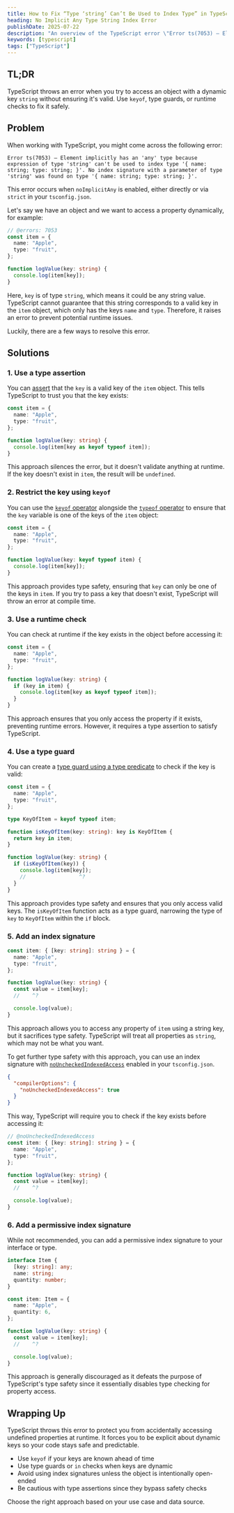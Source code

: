 ```yaml
---
title: How to Fix “Type ‘string’ Can’t Be Used to Index Type” in TypeScript
heading: No Implicit Any Type String Index Error
publishDate: 2025-07-22
description: "An overview of the TypeScript error \"Error ts(7053) ― Element implicitly has an 'any' type because expression of type 'string' can't be used to index type '\u007B name: string; type: string; \u007D'\" and different ways to resolve it."
keywords: [typescript]
tags: ["TypeScript"]
---
```


## TL;DR

TypeScript throws an error when you try to access an object with a dynamic key `string` without ensuring it's valid. Use `keyof`, type guards, or runtime checks to fix it safely.

## Problem

When working with TypeScript, you might come across the following error:

```
Error ts(7053) ― Element implicitly has an 'any' type because expression of type 'string' can't be used to index type '{ name: string; type: string; }'. No index signature with a parameter of type 'string' was found on type '{ name: string; type: string; }'.
```

This error occurs when `noImplicitAny` is enabled, either directly or via `strict` in your `tsconfig.json`.

Let's say we have an object and we want to access a property dynamically, for example:

```ts twoslash
// @errors: 7053
const item = {
  name: "Apple",
  type: "fruit",
};

function logValue(key: string) {
  console.log(item[key]);
}
```

Here, `key` is of type `string`, which means it could be any string value. TypeScript cannot guarantee that this string corresponds to a valid key in the `item` object, which only has the keys `name` and `type`. Therefore, it raises an error to prevent potential runtime issues.

Luckily, there are a few ways to resolve this error.

## Solutions

### 1. Use a type assertion

You can [assert](https://www.typescriptlang.org/docs/handbook/2/everyday-types.html#type-assertions) that the `key` is a valid key of the `item` object. This tells TypeScript to trust you that the key exists:

```ts twoslash
const item = {
  name: "Apple",
  type: "fruit",
};

function logValue(key: string) {
  console.log(item[key as keyof typeof item]);
}
```

This approach silences the error, but it doesn't validate anything at runtime. If the key doesn't exist in `item`, the result will be `undefined`.

### 2. Restrict the key using `keyof`

You can use the [`keyof` operator](https://www.typescriptlang.org/docs/handbook/2/keyof-types.html) alongside the [`typeof` operator](https://www.typescriptlang.org/docs/handbook/2/typeof-types.html) to ensure that the `key` variable is one of the keys of the `item` object:

```ts twoslash
const item = {
  name: "Apple",
  type: "fruit",
};

function logValue(key: keyof typeof item) {
  console.log(item[key]);
}
```

This approach provides type safety, ensuring that `key` can only be one of the keys in `item`. If you try to pass a key that doesn't exist, TypeScript will throw an error at compile time.

### 3. Use a runtime check

You can check at runtime if the key exists in the object before accessing it:

```ts twoslash
const item = {
  name: "Apple",
  type: "fruit",
};

function logValue(key: string) {
  if (key in item) {
    console.log(item[key as keyof typeof item]);
  }
}
```

This approach ensures that you only access the property if it exists, preventing runtime errors. However, it requires a type assertion to satisfy TypeScript.

### 4. Use a type guard

You can create a [type guard using a type predicate](https://www.typescriptlang.org/docs/handbook/2/narrowing.html#using-type-predicates) to check if the key is valid:

```ts twoslash
const item = {
  name: "Apple",
  type: "fruit",
};

type KeyOfItem = keyof typeof item;

function isKeyOfItem(key: string): key is KeyOfItem {
  return key in item;
}

function logValue(key: string) {
  if (isKeyOfItem(key)) {
    console.log(item[key]);
    //                 ^?
  }
}
```

This approach provides type safety and ensures that you only access valid keys. The `isKeyOfItem` function acts as a type guard, narrowing the type of `key` to `KeyOfItem` within the `if` block.

### 5. Add an index signature

```ts twoslash
const item: { [key: string]: string } = {
  name: "Apple",
  type: "fruit",
};

function logValue(key: string) {
  const value = item[key];
  //    ^?

  console.log(value);
}
```

This approach allows you to access any property of `item` using a string key, but it sacrifices type safety. TypeScript will treat all properties as `string`, which may not be what you want.

To get further type safety with this approach, you can use an index signature with [`noUncheckedIndexedAccess`](https://www.typescriptlang.org/tsconfig/#noUncheckedIndexedAccess) enabled in your `tsconfig.json`.

```json title=tsconfig.json
{
  "compilerOptions": {
    "noUncheckedIndexedAccess": true
  }
}
```

This way, TypeScript will require you to check if the key exists before accessing it:

```ts twoslash
// @noUncheckedIndexedAccess
const item: { [key: string]: string } = {
  name: "Apple",
  type: "fruit",
};

function logValue(key: string) {
  const value = item[key];
  //    ^?

  console.log(value);
}
```

### 6. Add a permissive index signature

While not recommended, you can add a permissive index signature to your interface or type.

```ts twoslash
interface Item {
  [key: string]: any;
  name: string;
  quantity: number;
}

const item: Item = {
  name: "Apple",
  quantity: 6,
};

function logValue(key: string) {
  const value = item[key];
  //    ^?

  console.log(value);
}
```

This approach is generally discouraged as it defeats the purpose of TypeScript's type safety since it essentially disables type checking for property access.

## Wrapping Up

TypeScript throws this error to protect you from accidentally accessing undefined properties at runtime. It forces you to be explicit about dynamic keys so your code stays safe and predictable.

- Use `keyof` if your keys are known ahead of time
- Use type guards or `in` checks when keys are dynamic
- Avoid using index signatures unless the object is intentionally open-ended
- Be cautious with type assertions since they bypass safety checks

Choose the right approach based on your use case and data source.
